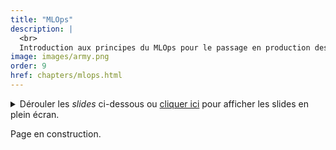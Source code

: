 ```yaml
---
title: "MLOps"
description: |
  <br>
  Introduction aux principes du MLOps pour le passage en production des applications de machine learning.
image: images/army.png
order: 9
href: chapters/mlops.html
---
```


<details>
<summary>
Dérouler les _slides_ ci-dessous ou [cliquer ici](https://ensae-reproductibilite.github.io/slides/#/mlops)
pour afficher les slides en plein écran.
</summary>


<div class="sourceCode" id="cb1"><pre class="sourceCode yaml code-with-copy"><code class="sourceCode yaml"></code><button title="Copy to Clipboard" class="code-copy-button"><i class="bi"></i></button></pre><iframe class="sourceCode yaml code-with-copy" src="https://ensae-reproductibilite.github.io/slides/#/mlops"></iframe></div>

</details>

Page en construction.
